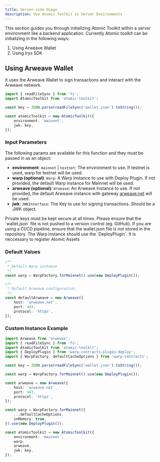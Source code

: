 ```yaml
---
title: Server-side Usage
description: Use Atomic Toolkit in Server Environments
---
```


This section guides you through initializing Atomic Toolkit within a server environment like a backend application. Currently Atomic toolkit can be initializing in the following ways:

1. Using Arweave Wallet
2. Using Irys SDK

## Using Arweave Wallet

It uses the Arweave Wallet to sign transactions and interact with the Arweave network.

```ts
import { readFileSync } from 'fs';
import AtomicToolkit from 'atomic-toolkit';

const key = JSON.parse(readFileSync('wallet.json').toString());

const atomicToolkit = new AtomicToolkit({
    environment: 'mainnet',
    jwk: key,
});
```

### Input Parameters

The following params are available for this function and they must be passed in as an object:

-   **environment**: `mainnet` | `testnet`: The environment to use. If testnet is used, warp for testnet will be used.
-   **warp (optional)**: `Warp`: A Warp Instance to use with Deploy Plugin. If not provided, the default Warp instance for Mainnet will be used.
-   **arweave (optional)**: `Arweave`: An Arweave Instance to use. If not provided, the default Arweave instance with gateway [arweave.net](arweave.net) will be used.
-   **jwk**: `JWKInterface`: The Key to use for signing transactions. Should be a JWK object.

<Warning>
    Private keys must be kept secure at all times. Please ensure that the
    `wallet.json` file is not pushed to a version control (eg. GitHub). If you
    are using a CI/CD pipeline, ensure that the wallet.json file is not stored
    in the repository.
</Warning>

<Note>
    The Warp instance should use the `DeployPlugin`. It is neccessary to
    register Atomic Assets
</Note>

### Default Values

```ts
/**
 * Default Warp instance
 */
const warp = WarpFactory.forMainnet().use(new DeployPlugin());

/**
 * Default Arweave configuration.
 */
const defaultArweave = new Arweave({
    host: 'arweave.net',
    port: 443,
    protocol: 'https',
});
```

### Custom Instance Example

```ts
import Arweave from 'arweave';
import { readFileSync } from 'fs';
import AtomicToolkit from 'atomic-toolkit';
import { DeployPlugin } from 'warp-contracts-plugin-deploy';
import { WarpFactory, defaultCacheOptions } from 'warp-contracts';

const key = JSON.parse(readFileSync('wallet.json').toString());

const warp = WarpFactory.forMainnet().use(new DeployPlugin());

const arweave = new Arweave({
    host: 'arweave.net',
    port: 443,
    protocol: 'https',
});

const warp = WarpFactory.forMainnet({
    ...defaultCacheOptions,
    inMemory: true,
}).use(new DeployPlugin());

const atomicToolkit = new AtomicToolkit({
    environment: 'mainnet',
    warp,
    arweave,
    jwk: key,
});
```
